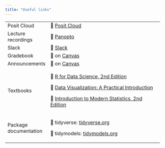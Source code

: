 ```yaml
---
title: "Useful links"
---
```


+-----------------------+------------------------------------------------------------------------------------------------------------------------------+
| Posit Cloud           | 🔗 [Posit Cloud](https://posit.cloud/spaces/406325/)                                                                         |
+-----------------------+------------------------------------------------------------------------------------------------------------------------------+
| Lecture recordings    | 🔗 [Panopto](https://duke.hosted.panopto.com/Panopto/Pages/Sessions/List.aspx?folderID=82374550-c813-415d-be91-b06f010856ce) |
+-----------------------+------------------------------------------------------------------------------------------------------------------------------+
| Slack                 | 🔗 [Slack](https://sta113-f23.slack.com)                                                                                     |
+-----------------------+------------------------------------------------------------------------------------------------------------------------------+
| Gradebook             | 🔗 on [Canvas](https://canvas.duke.edu/courses/6227/gradebook)                                                               |
+-----------------------+------------------------------------------------------------------------------------------------------------------------------+
| Announcements         | 🔗 on [Canvas](https://canvas.duke.edu/courses/6227/announcements)                                                           |
+-----------------------+------------------------------------------------------------------------------------------------------------------------------+
| Textbooks             | 🔗 [R for Data Science, 2nd Edition](https://r4ds.hadley.nz/)                                                                |
|                       |                                                                                                                              |
|                       | 🔗 [Data Visualization: A Practical Introduction](https://socviz.co/)                                                        |
|                       |                                                                                                                              |
|                       | 🔗 [Introduction to Modern Statistics, 2nd Edition](https://openintro-ims2.netlify.app/)                                     |
+-----------------------+------------------------------------------------------------------------------------------------------------------------------+
| Package documentation | 🔗 tidyverse: [tidyverse.org](https://www.tidyverse.org/)                                                                    |
|                       |                                                                                                                              |
|                       | 🔗 tidymodels: [tidymodels.org](https://www.tidymodels.org/)                                                                 |
+-----------------------+------------------------------------------------------------------------------------------------------------------------------+
